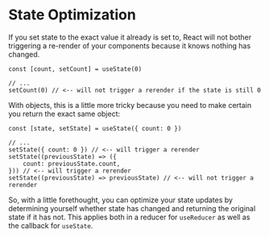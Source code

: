 # State Optimization

<EpicVideo url="https://www.epicreact.dev/workshops/advanced-react-apis/intro-to-state-optimization" />

If you set state to the exact value it already is set to, React will not bother
triggering a re-render of your components because it knows nothing has changed.

```tsx
const [count, setCount] = useState(0)

// ...
setCount(0) // <-- will not trigger a rerender if the state is still 0
```

With objects, this is a little more tricky because you need to make certain you
return the exact same object:

```tsx
const [state, setState] = useState({ count: 0 })

// ...
setState({ count: 0 }) // <-- will trigger a rerender
setState((previousState) => ({
	count: previousState.count,
})) // <-- will trigger a rerender
setState((previousState) => previousState) // <-- will not trigger a rerender
```

So, with a little forethought, you can optimize your state updates by
determining yourself whether state has changed and returning the original state
if it has not. This applies both in a reducer for `useReducer` as well as the
callback for `useState`.
